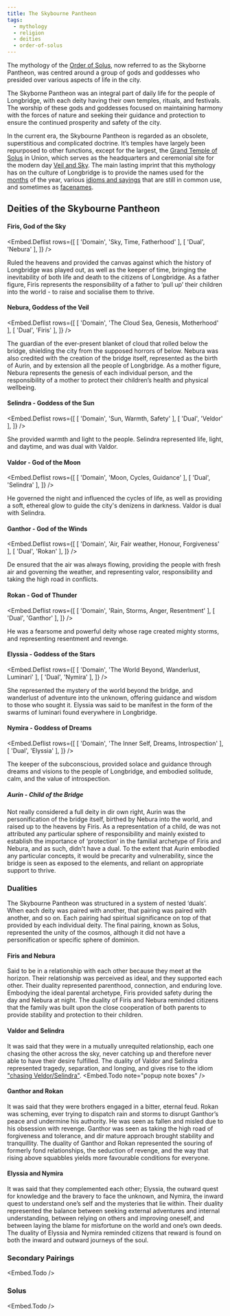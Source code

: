 ```yaml
---
title: The Skybourne Pantheon
tags:
  - mythology
  - religion
  - deities
  - order-of-solus
---
```

The mythology of the [Order of Solus](lore:order-of-solus), now referred to as
the Skyborne Pantheon, was centred around a group of gods and goddesses who
presided over various aspects of life in the city. 

The Skyborne Pantheon was an integral part of daily life for the people of
Longbridge, with each deity having their own temples, rituals, and festivals.
The worship of these gods and goddesses focused on maintaining harmony with the
forces of nature and seeking their guidance and protection to ensure the
continued prosperity and safety of the city.

In the current era, the Skybourne Pantheon is regarded as an obsolete,
superstitious and complicated doctrine. It’s temples have largely been
repurposed to other functions, except for the largest, the [Grand Temple of
Solus](location:temple-of-solus) in Union, which serves as the headquarters and
ceremonial site for the modern day [Veil and Sky](lore:veil-and-sky).
The main lasting imprint that this mythology has on the culture of Longbridge
is to provide the names used for the [months](lore:months) of the year, various
[idioms and sayings](lore:idioms) that are still in common use, and
sometimes as [facenames](lore:facenames).

## Deities of the Skybourne Pantheon

#### Firis, God of the Sky
<Embed.Deflist rows={[
  [ 'Domain', 'Sky, Time, Fatherhood' ],
  [ 'Dual', 'Nebura' ],
]} />

Ruled the heavens and provided the canvas against which the history of
Longbridge was played out, as well as the keeper of time, bringing the
inevitability of both life and death to the citizens of Longbridge. As a father
figure, Firis represents the responsibility of a father to ‘pull up’ their
children into the world - to raise and socialise them to thrive.

#### Nebura, Goddess of the Veil
<Embed.Deflist rows={[
  [ 'Domain', 'The Cloud Sea, Genesis, Motherhood' ],
  [ 'Dual', 'Firis' ],
]} />

The guardian of the ever-present blanket of cloud that rolled below the bridge,
shielding the city from the supposed horrors of below. Nebura was also credited
with the creation of the bridge itself, represented as the birth of Aurin, and
by extension all the people of Longbridge. As a mother figure, Nebura
represents the genesis of each individual person, and the responsibility of a
mother to protect their children’s health and physical wellbeing.

#### Selindra - Goddess of the Sun
<Embed.Deflist rows={[
  [ 'Domain', 'Sun, Warmth, Safety' ],
  [ 'Dual', 'Veldor' ],
]} />

She provided warmth and light to the people. Selindra represented life, light,
and daytime, and was dual with Valdor.

#### Valdor - God of the Moon
<Embed.Deflist rows={[
  [ 'Domain', 'Moon, Cycles, Guidance' ],
  [ 'Dual', 'Selindra' ],
]} />

He governed the night and influenced the cycles of life, as well as providing a
soft, ethereal glow to guide the city's denizens in darkness. Valdor is dual
with Selindra.

#### Ganthor - God of the Winds
<Embed.Deflist rows={[
  [ 'Domain', 'Air, Fair weather, Honour, Forgiveness' ],
  [ 'Dual', 'Rokan' ],
]} />

De ensured that the air was always flowing, providing the people with fresh air
and governing the weather, and representing valor, responsibility and taking
the high road in conflicts.

#### Rokan - God of Thunder
<Embed.Deflist rows={[
  [ 'Domain', 'Rain, Storms, Anger, Resentment' ],
  [ 'Dual', 'Ganthor' ],
]} />

He was a fearsome and powerful deity whose rage created mighty storms, and
representing resentment and revenge.

#### Elyssia - Goddess of the Stars
<Embed.Deflist rows={[
  [ 'Domain', 'The World Beyond, Wanderlust, Luminari' ],
  [ 'Dual', 'Nymira' ],
]} />

She represented the mystery of the world beyond the bridge, and wanderlust of
adventure into the unknown, offering guidance and wisdom to those who sought
it. Elyssia was said to be manifest in the form of the swarms of luminari found
everywhere in Longbridge.

#### Nymira - Goddess of Dreams
<Embed.Deflist rows={[
  [ 'Domain', 'The Inner Self, Dreams, Introspection' ],
  [ 'Dual', 'Elyssia' ],
]} />

The keeper of the subconscious, provided solace and guidance through dreams and
visions to the people of Longbridge, and embodied solitude, calm, and the value
of introspection.

##### Aurin - Child of the Bridge

Not really considered a full deity in dir own right, Aurin was the
personification of the bridge itself, birthed by Nebura into the world, and
raised up to the heavens by Firis. As a representation of a child, de was not
attributed any particular sphere of responsibility and mainly existed to
establish the importance of ‘protection’ in the familial archetype of Firis and
Nebura, and as such, didn't have a dual. To the extent that Aurin embodied any
particular concepts, it would be precarity and vulnerability, since the bridge
is seen as exposed to the elements, and reliant on appropriate support to thrive.

### Dualities

The Skybourne Pantheon was structured in a system of nested ‘duals’. When each
deity was paired with another, that pairing was paired with another, and so on.
Each pairing had spiritual significance on top of that provided by each
individual deity. The final pairing, known as Solus, represented the unity of
the cosmos, although it did not have a personification or specific sphere of
dominion.

#### Firis and Nebura
Said to be in a relationship with each other because they meet at the horizon.
Their relationship was perceived as ideal, and they supported each other. Their
duality represented parenthood, connection, and enduring love. Embodying the
ideal parental archetype, Firis provided safety during the day and Nebura at
night. The duality of Firis and Nebura reminded citizens that the family was
built upon the close cooperation of both parents to provide stability and
protection to their children.

#### Valdor and Selindra
It was said that they were in a mutually unrequited relationship, each one
chasing the other across the sky, never catching up and therefore never able to
have their desire fulfilled. The duality of Valdor and Selindra represented
tragedy, separation, and longing, and gives rise to the idiom ["chasing
Veldor/Selindra"](lore:idioms#chasing-veldor--chasing-selindra).
<Embed.Todo note="popup note boxes" />

#### Ganthor and Rokan
It was said that they were brothers engaged in a bitter, eternal feud. Rokan
was scheming, ever trying to dispatch rain and storms to disrupt Ganthor’s
peace and undermine his authority. He was seen as fallen and misled due to his
obsession with revenge. Ganthor was seen as taking the high road of forgiveness
and tolerance, and dir mature approach brought stability and tranquillity. The
duality of Ganthor and Rokan represented the souring of formerly fond
relationships, the seduction of revenge, and the way that rising above
squabbles yields more favourable conditions for everyone.

#### Elyssia and Nymira
It was said that they complemented each other; Elyssia, the outward quest for
knowledge and the bravery to face the unknown, and Nymira, the inward quest to
understand one’s self and the mysteries that lie within. Their duality
represented the balance between seeking external adventures and internal
understanding, between relying on others and improving oneself, and between
laying the blame for misfortune on the world and one’s own deeds. The duality
of Elyssia and Nymira reminded citizens that reward is found on both the inward
and outward journeys of the soul.

### Secondary Pairings

<Embed.Todo />

### Solus

<Embed.Todo />

